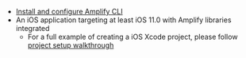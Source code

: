 * [Install and configure Amplify CLI](/gen1/[platform]/tools/cli/start/set-up-cli/)
* An iOS application targeting at least iOS 11.0 with Amplify libraries integrated
    * For a full example of creating a iOS Xcode project, please follow [project setup walkthrough](/gen1/[platform]/prev/start/project-setup/create-application/)
